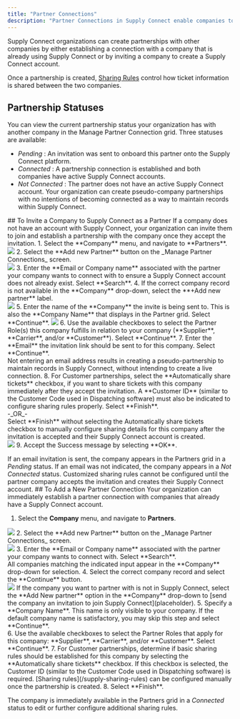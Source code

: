 ```yaml
---
title: "Partner Connections"
description: "Partner Connections in Supply Connect enable companies to easily share tickets between suppliers, customers, and haulers."
---
```

Supply Connect organizations can create partnerships with other companies by either establishing a connection with a company that is already using Supply Connect or by inviting a company to create a Supply Connect account.

Once a partnership is created, [Sharing Rules](/supply-sharing-rules) control how ticket information is shared between the two companies.
## Partnership Statuses
You can view the current partnership status your organization has with another company in the Manage Partner Connection grid. Three statuses are available:
* _Pending_ : An invitation was sent to onboard this partner onto the Supply Connect platform. 
* _Connected_ : A partnership connection is established and both companies have active Supply Connect accounts.
* _Not Connected_ : The partner does not have an active Supply Connect account. Your organization can create pseudo-company partnerships with no intentions of becoming connected as a way to maintain records within Supply Connect.

<Tabs>
  <Tab title="Invite a Company as a Partner">
    ## To Invite a Company to Supply Connect as a Partner
If a company does not have an account with Supply Connect, your organization can invite them to join and establish a partnership with the company once they accept the invitation.
1. Select the **Company** menu, and navigate to **Partners**. <br/>
<Frame>
<img src="/images/Company_Partners_nav.gif" />
</Frame>
2. Select the **Add new Partner** button on the _Manage Partner Connections_ screen. <br/>
<Frame>
<img src="/images/AddNewPartner_button.png" />
</Frame>
3. Enter the **Email or Company name** associated with the partner your company wants to connect with to ensure a Supply Connect account does not already exist. Select **Search**.
4. If the correct company record is not available in the **Company** drop-down, select the **+Add new partner** label. <br/>
<Frame>
<img src="/images/AddNewPartner_newpartner.png" />
</Frame>
5. Enter the name of the **Company** the invite is being sent to. This is also the **Company Name** that displays in the Partner grid. Select **Continue**.
<Frame>
<img src="/images/NewPartner_partnername.png" />
</Frame>
6. Use the available checkboxes to select the Partner Role(s) this company fulfills in relation to your company (**Supplier**, **Carrier**, and/or **Customer**). Select **Continue**.
7. Enter the **Email** the invitation link should be sent to for this company. Select **Continue**. <br/>
<Info> Not entering an email address results in creating a pseudo-partnership to maintain records in Supply Connect, without intending to create a live connection. </Info>
8. For Customer partnerships, select the  **Automatically share tickets** checkbox, if you want to share tickets with this company immediately after they accept the invitation. A **Customer ID** (similar to the Customer Code used in Dispatching software) must also be indicated to configure sharing rules properly. Select **Finish**. <br/>
-_OR_- <br/>
Select **Finish** without selecting the Automatically share tickets checkbox to manually configure sharing details for this company after the invitation is accepted and their Supply Connect account is created. <br/>
<Frame>
<img src="/images/AddNewPartner_SharingRule.png" />
</Frame>
9. Accept the Success message by selecting **OK**.

If an email invitation is sent, the company appears in the Partners grid in a _Pending_ status. If an email was not indicated, the company appears in a _Not Connected_ status.
<Warning>Customized sharing rules cannot be configured until the partner company accepts the invitation and creates their Supply Connect account.</Warning>
  </Tab>
  <Tab title="Add A Partner Connection">
    ## To Add a New Partner Connection 
Your organization can immediately establish a partner connection with companies that already have a Supply Connect account.
1. Select the **Company** menu, and navigate to **Partners**. <br/>
<Frame>
<img src="/images/Company_Partners_nav.gif" />
</Frame>
2. Select the **Add new Partner** button on the _Manage Partner Connections_ screen. <br/>
<Frame>
<img src="/images/AddNewPartner_button.png" />
</Frame>
3. Enter the **Email or Company name** associated with the partner your company wants to connect with. Select **Search**. <br/> All companies matching the indicated input appear in the **Company** drop-down for selection.
4. Select the correct company record and select the **Continue** button. <br/>
<Frame>
<img src="/images/NewPartner_EmailSearch.png" />
</Frame>
<Note>If the company you want to partner with is not in Supply Connect, select the **Add New partner** option in the **Company** drop-down to [send the company an invitation to join Supply Connect](placeholder).</Note>
5. Specify a **Company Name**. This name is only visible to your company. If the default company name is satisfactory, you may skip this step and select **Continue**. <br/>
6. Use the available checkboxes to select the Partner Roles that apply for this company: **Supplier**, **Carrier**, and/or **Customer**. Select **Continue**. 
7. For Customer partnerships, determine if basic sharing rules should be established for this company by selecting the **Automatically share tickets** checkbox. If this checkbox is selected, the Customer ID (similar to the Customer Code used in Dispatching software) is required. 
<Info>[Sharing rules](/supply-sharing-rules) can be configured manually once the partnership is created.</Info>
8. Select **Finish**.

The company is immediately available in the Partners grid in a _Connected_ status to edit or further configure additional sharing rules.
  </Tab>
</Tabs>




